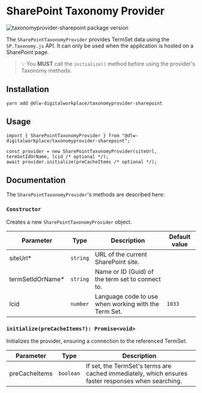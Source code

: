 
<Meta title="TaxonomyProviders/SharePoint" />

# SharePoint Taxonomy Provider

![taxonomyprovider-sharepoint package version](https://img.shields.io/github/package-json/v/dlw-digitalworkplace/dw-component-lib?filename=packages%2FtaxonomyProviders%2Fsharepoint%2Fpackage.json&label=%40dlw-digitalworkplace%2Ftaxonomyprovider-sharepoint&logo=github)

The `SharePointTaxonomyProvider` provides TermSet data using the `SP.Taxonomy.js` API. It can only be used when the
application is hosted on a SharePoint page.

> 💡 You **MUST** call the `initialize()` method before using the provider's Taxonomy methods.

## Installation

```shell
yarn add @dlw-digitalworkplace/taxonomyprovider-sharepoint
```

## Usage

```tsx
import { SharePointTaxonomyProvider } from "@dlw-digitalworkplace/taxonomyprovider-sharepoint";

const provider = new SharePointTaxonomyProvider(siteUrl, termSetIdOrName, lcid /* optional */);
await provider.initialize(preCacheItems /* optional */);
```

## Documentation

The `SharePointTaxonomyProvider`'s methods are described here:

### `Constructor`

Creates a new `SharePointTaxonomyProvider` object.

| Parameter                                  | Type     | Description                                          | Default value |
| ------------------------------------------ | -------- | ---------------------------------------------------- | ------------- |
| siteUrl<span class="req">\*</span>         | `string` | URL of the current SharePoint site.                  |               |
| termSetIdOrName<span class="req">\*</span> | `string` | Name or ID (Guid) of the term set to connect to.     |               |
| lcid                                       | `number` | Language code to use when working with the Term Set. | `1033`        |

### `initialize(preCacheItems?): Promise<void>`

Initializes the provider, ensuring a connection to the referenced TermSet.

| Parameter     | Type      | Description                                                                                        |
| ------------- | --------- | -------------------------------------------------------------------------------------------------- |
| preCacheItems | `boolean` | If set, the TermSet's terms are cached immediately, which ensures faster responses when searching. |
